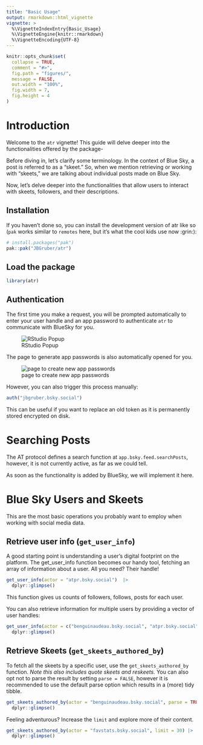 ```yaml
---
title: "Basic Usage"
output: rmarkdown::html_vignette
vignette: >
  %\VignetteIndexEntry{Basic_Usage}
  %\VignetteEngine{knitr::rmarkdown}
  %\VignetteEncoding{UTF-8}
---
```



```r
knitr::opts_chunk$set(
  collapse = TRUE,
  comment = "#>",
  fig.path = "figures/",
  message = FALSE,
  out.width = "100%",
  fig.width = 7,
  fig.height = 4
)
```

# Introduction


Welcome to the `atr` vignette! This guide will delve deeper into the functionalities offered by the package-

Before diving in, let's clarify some terminology. In the context of Blue Sky, a post is referred to as a "skeet." So, when we mention retrieving or working with "skeets," we are talking about individual posts made on Blue Sky.

Now, let's delve deeper into the functionalities that allow users to interact with skeets, followers, and their descriptions.

## Installation

If you haven't done so, you can install the development version of atr like so (`pak` works similar to `remotes` here, but it's what the cool kids use now :grin:):

``` r
# install.packages("pak")
pak::pak("JBGruber/atr")
```


## Load the package

```r
library(atr)
```

## Authentication

The first time you make a request, you will be prompted automatically to enter your user handle and an app password to authenticate `atr` to communicate with BlueSky for you.

![RStudio Popup](figures/password_popup.png)

The page to generate app passwords is also automatically opened for you.

![page to create new app passwords](figures/app_password.png)

However, you can also trigger this process manually:

```r
auth("jbgruber.bsky.social")
```

This can be useful if you want to replace an old token as it is permanently stored encrypted on disk.

# Searching Posts

The AT protocol defines a search function at `app.bsky.feed.searchPosts`, however, it is not currently active, as far as we could tell.

As soon as the functionality is added by BlueSky, we will implement it here.


# Blue Sky Users and Skeets

This are the most basic operations you probably want to employ when working with social media data.


## Retrieve user info (`get_user_info`)

A good starting point is understanding a user's digital footprint on the platform. The get_user_info function becomes our handy tool, fetching an array of information about a user. All you need? Their handle!


```r
get_user_info(actor = "atpr.bsky.social")  |>
  dplyr::glimpse()
```

This function gives us counts of followers, follows, posts for each user.

You can also retrieve information for multiple users by providing a vector of user handles:

```r
get_user_info(actor = c("benguinaudeau.bsky.social", "atpr.bsky.social"))  |>
  dplyr::glimpse()
```


## Retrieve Skeets (`get_skeets_authored_by`)

To fetch all the skeets by a specific user, use the `get_skeets_authored_by` function. *Note this also includes quote skeets and reskeets.* You can also opt not to parse the result by setting `parse = FALSE`, however it is recommended to use the default parse option which results in a (more) tidy tibble.

```r
get_skeets_authored_by(actor = "benguinaudeau.bsky.social", parse = TRUE) |>
  dplyr::glimpse()
```

Feeling adventurous? Increase the `limit` and explore more of their content.

```r
get_skeets_authored_by(actor = "favstats.bsky.social", limit = 30) |>
  dplyr::glimpse()
```






<!-- ### Eventual temporal structure -->
